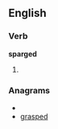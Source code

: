 
==English==

===Verb===
'''sparged'''

# {{past of|[[sparge]]}}

===Anagrams===
* {{alphagram|adegprs}}
* [[grasped#English|grasped]]